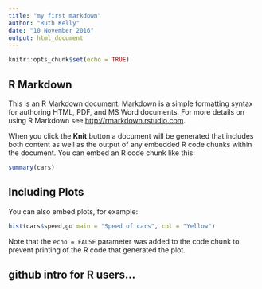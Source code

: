```yaml
---
title: "my first markdown"
author: "Ruth Kelly"
date: "10 November 2016"
output: html_document
---
```


```r
knitr::opts_chunk$set(echo = TRUE)
```

## R Markdown

This is an R Markdown document. Markdown is a simple formatting syntax for authoring HTML, PDF, and MS Word documents. For more details on using R Markdown see <http://rmarkdown.rstudio.com>.

When you click the **Knit** button a document will be generated that includes both content as well as the output of any embedded R code chunks within the document. You can embed an R code chunk like this:

```r
summary(cars)
```

## Including Plots

You can also embed plots, for example:

```r
hist(cars$speed,go main = "Speed of cars", col = "Yellow")
```

Note that the `echo = FALSE` parameter was added to the code chunk to prevent printing of the R code that generated the plot.


## github intro for R users... 

